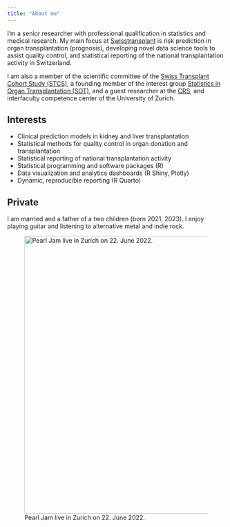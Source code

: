```yaml
---
title: "About me"
---
```


I'm a senior researcher with professional qualification in statistics and medical research. My main focus at [Swisstransplant](https://www.swisstransplant.org/) is risk prediction in organ transplantation (prognosis), developing novel data science tools to assist quality control, and statistical reporting of the national transplantation activity in Switzerland.

I am also a member of the scientific committee of the [Swiss Transplant Cohort Study (STCS)](https://www.stcs.ch/), a founding member of the interest group [Statistics in Organ Transplantation (SOT)](https://sites.google.com/view/statistics-in-transplantation/startseite), and a guest researcher at the [CRS](https://www.crs.uzh.ch/), and interfaculty competence center of the University of Zurich.

## Interests

* Clinical prediction models in kidney and liver transplantation
* Statistical methods for quality control in organ donation and transplantation
* Statistical reporting of national transplantation activity
* Statistical programming and software packages (R)
* Data visualization and analytics dashboards (R Shiny, Plotly)
* Dynamic, reproducible reporting (R Quarto)

## Private
I am married and a father of a two children (born 2021, 2023). I enjoy playing guitar and listening to alternative metal and indie rock.

![Pearl Jam live in Zurich on 22. June 2022.](images/pj_zurich.png){width="6.7in" alt="Pearl Jam live in Zurich on 22. June 2022."}